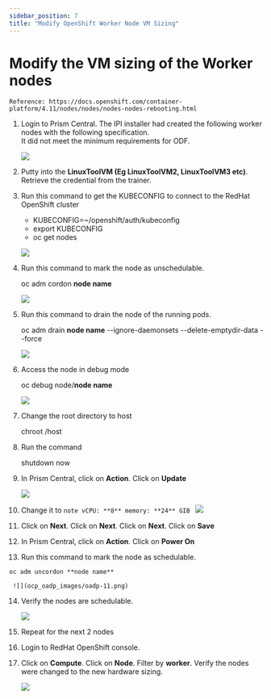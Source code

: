 ```yaml
---
sidebar_position: 7
title: "Modify OpenShift Worker Node VM Sizing"
---
```


# Modify the VM sizing of the Worker nodes

```note
Reference: https://docs.openshift.com/container-platform/4.11/nodes/nodes/nodes-nodes-rebooting.html
```

1.  Login to Prism Central. The IPI installer had created the following worker nodes with the following specification.  
It did not meet the minimum requirements for ODF.

    ![](ocp_oadp_images/oadp-2.png) 

2.  Putty into the **LinuxToolVM (Eg LinuxToolVM2, LinuxToolVM3 etc)**.  Retrieve the credential from the trainer.

3.  Run this command to get the KUBECONFIG to connect to the RedHat OpenShift cluster

    - KUBECONFIG=~/openshift/auth/kubeconfig
    - export KUBECONFIG
    - oc get nodes

    ![](ocp_oadp_images/oadp-5.png) 

4.  Run this command to mark the node as unschedulable.

    oc adm cordon **node name**

    ![](ocp_oadp_images/oadp-6.png) 

5.  Run this command to drain the node of the running pods.

    oc adm drain **node name** --ignore-daemonsets --delete-emptydir-data --force

    ![](ocp_oadp_images/oadp-7.png) 

6.  Access the node in debug mode

    oc debug node/**node name**

    ![](ocp_oadp_images/oadp-8.png)

7.  Change the root directory to host

    chroot /host

8.  Run the command

    shutdown now

9.  In Prism Central, click on **Action**.  Click on **Update**

    ![](ocp_oadp_images/oadp-9.png)

10.  Change it to
    ```note
    vCPU: **8**
    memory: **24** GIB
    ```
    ![](ocp_oadp_images/oadp-10.png)

11.  Click on **Next**.  Click on **Next**.  Click on **Next**.  Click on **Save**

12.  In Prism Central, click on **Action**.  Click on **Power On**

13.  Run this command to mark the node as schedulable.

    oc adm uncordon **node name**

     ![](ocp_oadp_images/oadp-11.png)

14.  Verify the nodes are schedulable.

     ![](ocp_oadp_images/oadp-12.png)

15.  Repeat for the next 2 nodes

16.  Login to RedHat OpenShift console.  

17.  Click on **Compute**.  Click on **Node**.  Filter by **worker**.  Verify the nodes were changed to the new hardware sizing.

     ![](ocp_oadp_images/oadp-13.png)